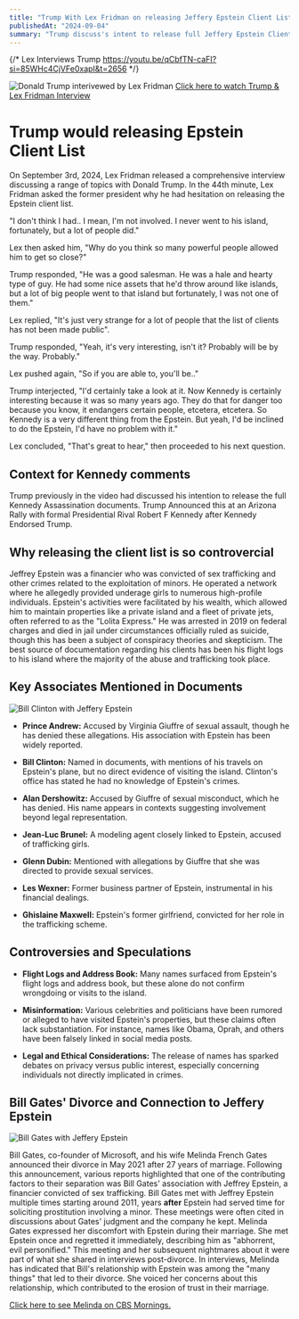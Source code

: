 ```yaml
---
title: "Trump With Lex Fridman on releasing Jeffery Epstein Client List: 'yeah I'd be inclined to'."
publishedAt: "2024-09-04"
summary: "Trump discuss's intent to release full Jeffery Epstein Client List."
---
```

{/* Lex Interviews Trump https://youtu.be/qCbfTN-caFI?si=85WHc4CjVFe0xapI&t=2656 */}

![Donald Trump interivewed by Lex Fridman](https://i.imgur.com/tpo6QLz.jpeg)
[Click here to watch Trump & Lex Fridman Interview](https://youtu.be/qCbfTN-caFI?si=85WHc4CjVFe0xapI&t=2656)

# Trump would releasing Epstein Client List

On September 3rd, 2024, Lex Fridman released a comprehensive interview discussing a range of topics with Donald Trump. In the 44th minute, Lex Fridman asked the former president why he had hesitation on releasing the Epstein client list.

"I don't think I had.. I mean, I'm not involved. I never went to his island, fortunately, but a lot of people did."

Lex then asked him, "Why do you think so many powerful people allowed him to get so close?"

Trump responded, "He was a good salesman. He was a hale and hearty type of guy. He had some nice assets that he'd throw around like islands, but a lot of big people went to that island but fortunately, I was not one of them."

Lex replied, "It's just very strange for a lot of people that the list of clients has not been made public".

Trump responded, "Yeah, it's very interesting, isn't it? Probably will be by the way. Probably."

Lex pushed again, "So if you are able to, you'll be.."

Trump interjected, "I'd certainly take a look at it. Now Kennedy is certainly interesting because it was so many years ago. They do that for danger too because you know, it endangers certain people, etcetera, etcetera. So Kennedy is a very different thing from the Epstein. But yeah, I'd be inclined to do the Epstein, I'd have no problem with it."

Lex concluded, "That's great to hear," then proceeded to his next question.
## Context for Kennedy comments

Trump previously in the video had discussed his intention to release the full Kennedy Assassination documents. Trump Announced this at an Arizona Rally with formal Presidential Rival Robert F Kennedy after Kennedy Endorsed Trump.

## Why releasing the client list is so controvercial 

Jeffrey Epstein was a financier who was convicted of sex trafficking and other crimes related to the exploitation of minors. He operated a network where he allegedly provided underage girls to numerous high-profile individuals. Epstein's activities were facilitated by his wealth, which allowed him to maintain properties like a private island and a fleet of private jets,
often referred to as the "Lolita Express." He was arrested in 2019 on federal charges and died in jail under circumstances officially ruled as suicide, though this has been a subject of conspiracy theories and skepticism. The best source of documentation regarding his clients has been his flight logs to his island where the majority of the abuse and trafficking took place.

## Key Associates Mentioned in Documents
![Bill Clinton with Jeffery Epstein](http://tiny.cc/ylskzz)

- **Prince Andrew:** Accused by Virginia Giuffre of sexual assault, though he has denied these allegations. His association with Epstein has been widely reported.

- **Bill Clinton:** Named in documents, with mentions of his travels on Epstein's plane, but no direct evidence of visiting the island. Clinton's office has stated he had no knowledge of Epstein's crimes.

- **Alan Dershowitz:** Accused by Giuffre of sexual misconduct, which he has denied. His name appears in contexts suggesting involvement beyond legal representation.

- **Jean-Luc Brunel:** A modeling agent closely linked to Epstein, accused of trafficking girls.

- **Glenn Dubin:** Mentioned with allegations by Giuffre that she was directed to provide sexual services.

- **Les Wexner:** Former business partner of Epstein, instrumental in his financial dealings.

- **Ghislaine Maxwell:** Epstein's former girlfriend, convicted for her role in the trafficking scheme.

## Controversies and Speculations

- **Flight Logs and Address Book:** Many names surfaced from Epstein's flight logs and address book, but these alone do not confirm wrongdoing or visits to the island.

- **Misinformation:** Various celebrities and politicians have been rumored or alleged to have visited Epstein's properties, but these claims often lack substantiation. For instance, names like Obama, Oprah, and others have been falsely linked in social media posts.

- **Legal and Ethical Considerations:** The release of names has sparked debates on privacy versus public interest, especially concerning individuals not directly implicated in crimes.

## Bill Gates' Divorce and Connection to Jeffery Epstein
![Bill Gates with Jeffery Epstein](http://tiny.cc/tlskzz)

Bill Gates, co-founder of Microsoft, and his wife Melinda French Gates announced their divorce in May 2021 after 27 years of marriage. Following this announcement, various reports highlighted that one of the contributing factors to their separation was Bill Gates' association with Jeffrey Epstein, a financier convicted of sex trafficking.
Bill Gates met with Jeffrey Epstein multiple times starting around 2011, years **after** Epstein had served time for soliciting prostitution involving a minor. These meetings were often cited in discussions about Gates' judgment and the company he kept.
Melinda Gates expressed her discomfort with Epstein during their marriage. She met Epstein once and regretted it immediately, describing him as "abhorrent, evil personified." This meeting and her subsequent nightmares about it were part of what she shared in interviews post-divorce.
In interviews, Melinda has indicated that Bill's relationship with Epstein was among the "many things" that led to their divorce. She voiced her concerns about this relationship, which contributed to the erosion of trust in their marriage.

[Click here to see Melinda on CBS Mornings.](https://youtu.be/CTy7P9iEMbg?si=GlBrW78yLwVctKLl&t=88)